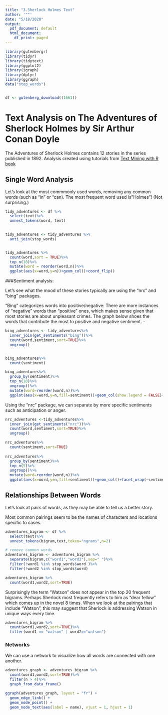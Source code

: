 ```yaml
---
title: "3.Sherlock Holmes Text"
author: '""'
date: "5/18/2020"
output:
  pdf_document: default
  html_document:
    df_print: paged
---
```


```r
library(gutenbergr)
library(tidyr) 
library(tidytext)
library(ggplot2)
library(igraph)
library(dplyr)
library(ggraph)
data("stop_words")


df <- gutenberg_download((1661))
```

# Text Analysis on The Adventures of Sherlock Holmes by Sir Arthur Conan Doyle

The Adventures of Sherlock Holmes contains 12 stories in the series published in 1892. 
Analysis created using tutorials from [Text Mining with R book](https://www.tidytextmining.com/)

## Single Word Analysis

Let's look at the most commmonly used words, removing any common words (such as "in" or "can). The most frequent word used is "Holmes"! (Not surprising.)
```r

tidy_adventures <- df %>%
  select(text)%>%
  unnest_tokens(word, text)
  

tidy_adventures <- tidy_adventures %>%
  anti_join(stop_words)


tidy_adventures %>%
  count(word,sort = TRUE)%>%
  top_n(10)%>%
  mutate(word = reorder(word,n))%>%
  ggplot(aes(x=word,y=n))+geom_col()+coord_flip()
```

###Sentiment analysis: 

Let's see what the mood of these stories typically are using the "nrc" and "bing" packages.

"Bing" categorizes words into positive/negative: There are more instances of "negative" words than "positive" ones, which makes sense given that most stories are about unpleasant crimes. The graph below shoes the words that contribute the most to positive and negative sentiment. 
    - 
```r
bing_adventures <- tidy_adventures%>%
  inner_join(get_sentiments("bing"))%>%
  count(word,sentiment,sort=TRUE)%>%
  ungroup()


bing_adventures%>%
  count(sentiment)

bing_adventures%>%
  group_by(sentiment)%>%
  top_n(10)%>%
  ungroup()%>%
  mutate(word=reorder(word,n))%>%
  ggplot(aes(x=word,y=n,fill=sentiment))+geom_col(show.legend = FALSE)+facet_wrap(~sentiment,scales = "free_y")+coord_flip()
```

Using the "nrc" package, we can separate by more specific sentiments such as anticipation or anger.

```r
nrc_adventures <-tidy_adventures%>%
  inner_join(get_sentiments("nrc"))%>%
  count(word,sentiment,sort=TRUE)%>%
  ungroup()

nrc_adventures%>%
  count(sentiment,sort=TRUE)
  
nrc_adventures%>%
  group_by(sentiment)%>%
  top_n(5)%>%
  ungroup()%>%
  mutate(word=reorder(word,n))%>%
  ggplot(aes(x=word,y=n,fill=sentiment))+geom_col()+facet_wrap(~sentiment,scales = "free_y")+coord_flip()

```


## Relationships Between Words

Let's look at pairs of words, as they may be able to tell us a better story.

Most common pairings seem to be the names of characters and locations specific to cases. 

```r
adventures_bigram <- df %>%
  select(text)%>%
  unnest_tokens(bigram,text,token="ngrams",n=2)

# remove common words
adventures_bigram <- adventures_bigram %>%
  separate(bigram,c("word1","word2"),sep=" ")%>%
  filter(!word1 %in% stop_words$word )%>%
  filter(!word2 %in% stop_words$word)

adventures_bigram %>%
  count(word1,word2,sort=TRUE)

```

Surprisingly the term "Watson" does not appear in the top 20 frequent bigrams. Perhaps Sherlock most frequently refers to him as "dear fellow" which comes up in the novel 8 times. When we look at the pairings that include "Watson", this may suggest that Sherlock is addressing Watson in unique ways every time. 

```r
adventures_bigram %>%
  count(word1,word2,sort=TRUE)%>%
  filter(word1 == "watson" | word2=="watson")
```

### Networks

We can use a network to visualize how all words are connected with one another. 

```r

adventures_graph <- adventures_bigram %>%
  count(word1,word2,sort=TRUE)%>%
  filter(n > 4)%>%
  graph_from_data_frame()

ggraph(adventures_graph, layout = "fr") +
  geom_edge_link() +
  geom_node_point() +
  geom_node_text(aes(label = name), vjust = 1, hjust = 1)

```



